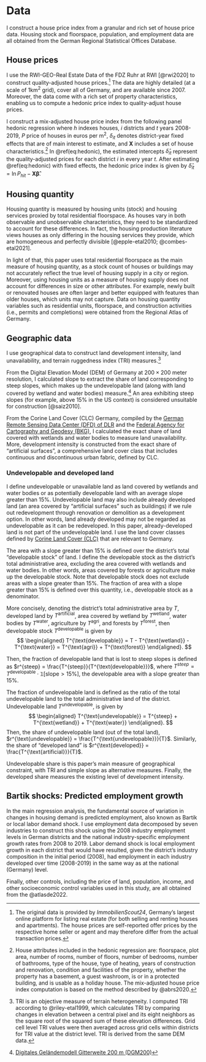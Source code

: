 # Data

I construct a house price index from a granular and rich set of house price data. Housing stock and floorspace, population, and employment data are all obtained from the German Regional Statistical Offices Database.

## House prices {#hedonic}

I use the RWI-GEO-Real Estate Data of the FDZ Ruhr at RWI [@rwi2020] to construct quality-adjusted house prices.[^04-data-1] The data are highly detailed (at a scale of 1km^2^ grid), cover all of Germany, and are available since 2007. Moreover, the data come with a rich set of property characteristics, enabling us to compute a hedonic price index to quality-adjust house prices.

[^04-data-1]: The original data is provided by *ImmobilienScout24*, Germany's largest online platform for listing real estate (for both selling and renting houses and apartments). The house prices are self-reported offer prices by the respective home seller or agent and may therefore differ from the actual transaction prices.

I construct a mix-adjusted house price index from the following panel hedonic regression \begin{equation}
  \ln P_{hit} = \delta_{it} + \mathbf{X}_{hit}\boldsymbol{\beta} + e_{hit},
  (\#eq:hedonic)
\end{equation} where $h$ indexes houses, $i$ districts and $t$ years 2008-2019, $P$ price of houses in euros per m^2^, $\delta_{it}$ denotes district-year fixed effects that are of main interest to estimate, and $\mathbf{X}$ includes a set of house characteristics.[^04-data-2] In \@ref(eq:hedonic), the estimated intercepts $\widehat{\delta}_{it}$ represent the quality-adjusted prices for each district $i$ in every year $t$. After estimating \@ref(eq:hedonic) with fixed effects, the hedonic price index is given by $\widehat{\delta}_{it} = \ln P_{hit} - \mathbf{X}\boldsymbol{\widehat{\beta}}$.

[^04-data-2]: House attributes included in the hedonic regression are: floorspace, plot area, number of rooms, number of floors, number of bedrooms, number of bathrooms, type of the house, type of heating, years of construction and renovation, condition and facilities of the property, whether the property has a basement, a guest washroom, is or in a protected building, and is usable as a holiday house. The mix-adjusted house price index computation is based on the method described by @abrs2020.

## Housing quantity

Housing quantity is measured by housing units (stock) and housing services proxied by total residential floorspace. As houses vary in both observable and unobservable characteristics, they need to be standardized to account for these differences. In fact, the housing production literature views houses as only differing in the housing services they provide, which are homogeneous and perfectly divisible [@epple-etal2010; @combes-etal2021].

In light of that, this paper uses total residential floorspace as the main measure of housing quantity, as a stock count of houses or buildings may not accurately reflect the true level of housing supply in a city or region. Moreover, using housing units as a measure of housing supply does not account for differences in size or other attributes. For example, newly built or renovated houses are often larger and better equipped with features than older houses, which units may not capture. Data on housing quantity variables such as residential units, floorspace, and construction activities (i.e., permits and completions) were obtained from the Regional Atlas of Germany.

## Geographic data

I use geographical data to construct land development intensity, land unavailability, and terrain ruggedness index (TRI) measures.[^04-data-3]

[^04-data-3]: TRI is an objective measure of terrain heterogeneity. I computed TRI according to @riley-etal1999, which calculates TRI by comparing changes in elevation between a central pixel and its eight neighbors as the square root of the squared sum of these elevation differences. Grid cell level TRI values were then averaged across grid cells within districts for TRI value at the district level. TRI is derived from the same DEM data.

From the Digital Elevation Model (DEM) of Germany at $200\times200$ meter resolution, I calculated slope to extract the share of land corresponding to steep slopes, which makes up the undevelopable land (along with land covered by wetland and water bodies) measure.[^04-data-4] An area exhibiting steep slopes (for example, above 15% in the US context) is considered unsuitable for construction [@saiz2010].

[^04-data-4]: [Digitales Geländemodell Gitterweite 200 m (DGM200)](https://gdz.bkg.bund.de/index.php/default/digitale-geodaten/digitale-gelandemodelle/digitales-gelandemodell-gitterweite-200-m-dgm200.html)

From the Corine Land Cover (CLC) Germany, compiled by the [German Remote Sensing Data Center (DFD) of DLR](https://www.dlr.de/eoc/en/desktopdefault.aspx/tabid-11882/20871_read-48836) and the [Federal Agency for Cartography and Geodesy (BKG)](https://www.bkg.bund.de), I calculated the exact share of land covered with wetlands and water bodies to measure land unavailability. More, development intensity is constructed from the exact share of "artificial surfaces", a comprehensive land cover class that includes continuous and discontinuous urban fabric, defined by CLC.

### Undevelopable and developed land {#constraints}

I define undevelopable or unavailable land as land covered by wetlands and water bodies or as potentially developable land with an average slope greater than 15%. Undevelopable land may also include already developed land (an area covered by "artificial surfaces" such as buildings) if we rule out redevelopment through renovation or demolition as a development option. In other words, land already developed may not be regarded as undevelopable as it can be redeveloped. In this paper, already-developed land is not part of the undevelopable land. I use the land cover classes defined by [Corine Land Cover (CLC)](https://land.copernicus.eu/user-corner/technical-library/corine-land-cover-nomenclature-guidelines/html/index.html) that are relevant to Germany.

The area with a slope greater than 15% is defined over the district's total "developable stock" of land. I define the developable stock as the district's total administrative area, excluding the area covered with wetlands and water bodies. In other words, areas covered by forests or agriculture make up the developable stock. Note that developable stock does not exclude areas with a slope greater than 15%. The fraction of area with a slope greater than 15% is defined over this quantity, i.e., developable stock as a denominator.

More concisely, denoting the district's total administrative area by $T$, developed land by $T^{\text{artificial}}$, area covered by wetland by $T^{\text{wetland}}$, water bodies by $T^{\text{water}}$, agriculture by $T^{\text{agri}}$, and forests by $T^{\text{forest}}$, then developable stock $T^{\text{developable}}$ is given by $$
\begin{aligned}
T^{\text{developable}} = T - T^{\text{wetland}} - T^{\text{water}} = T^{\text{agri}}  + T^{\text{forest}}
\end{aligned}.
$$

Then, the fraction of developable land that is lost to steep slopes is defined as $r^{steep} = \frac{T^{steep}}{T^{\text{developable}}}$, where $T^{steep} = T^{\text{developable}} \cdot\mathbb{1}\left[{\text{slope} > 15\%}\right]$, the developable area with a slope greater than 15%.

The fraction of undevelopable land is defined as the ratio of the total undevelopable land to the total administrative land of the district. Undevelopable land $T^{\text{undevelopable}}$, is given by $$
\begin{aligned}
T^{\text{undevelopable}} = T^{steep} + T^{\text{wetland}} + T^{\text{water}}
\end{aligned}.
$$ Then, the share of undevelopable land (out of the total land), $r^{\text{undevelopable}} = \frac{T^{\text{undevelopable}}}{T}$. Similarly, the share of "developed land" is $r^{\text{developed}} = \frac{T^{\text{artificial}}}{T}$.

Undevelopable share is this paper's main measure of geographical constraint, with TRI and simple slope as alternative measures. Finally, the developed share measures the existing level of development intensity.

## Bartik shocks: Predicted employment growth

In the main regression analysis, the fundamental source of variation in changes in housing demand is predicted employment, also known as Bartik or local labor demand shock. I use employment data decomposed by seven industries to construct this shock using the 2008 industry employment levels in German districts and the national industry-specific employment growth rates from 2008 to 2019. Labor demand shock is local employment growth in each district that would have resulted, given the district's industry composition in the initial period (2008), had employment in each industry developed over time (2008-2019) in the same way as at the national (Germany) level.

Finally, other controls, including the price of land, population, income, and other socioeconomic control variables used in this study, are all obtained from the @atlasde2022.
